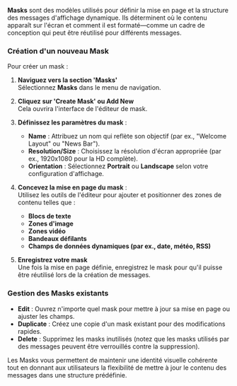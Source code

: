 **Masks** sont des modèles utilisés pour définir la mise en page et la structure des messages d'affichage dynamique. Ils déterminent où le contenu apparaît sur l'écran et comment il est formaté—comme un cadre de conception qui peut être réutilisé pour différents messages.

### Création d'un nouveau Mask

Pour créer un mask :

1. **Naviguez vers la section 'Masks'**\
   Sélectionnez **Masks** dans le menu de navigation.

2. **Cliquez sur 'Create Mask' ou Add New**\
   Cela ouvrira l'interface de l'éditeur de mask.

3. **Définissez les paramètres du mask** :
   * **Name** : Attribuez un nom qui reflète son objectif (par ex., "Welcome Layout" ou "News Bar").
   * **Resolution/Size** : Choisissez la résolution d'écran appropriée (par ex., 1920x1080 pour la HD complète).
   * **Orientation** : Sélectionnez **Portrait** ou **Landscape** selon votre configuration d'affichage.

4. **Concevez la mise en page du mask** :\
   Utilisez les outils de l'éditeur pour ajouter et positionner des zones de contenu telles que :
   * **Blocs de texte**
   * **Zones d'image**
   * **Zones vidéo**
   * **Bandeaux défilants**
   * **Champs de données dynamiques (par ex., date, météo, RSS)**

5. **Enregistrez votre mask**\
   Une fois la mise en page définie, enregistrez le mask pour qu'il puisse être réutilisé lors de la création de messages.

### Gestion des Masks existants

* **Edit** : Ouvrez n'importe quel mask pour mettre à jour sa mise en page ou ajuster les champs.
* **Duplicate** : Créez une copie d'un mask existant pour des modifications rapides.
* **Delete** : Supprimez les masks inutilisés (notez que les masks utilisés par des messages peuvent être verrouillés contre la suppression).

Les Masks vous permettent de maintenir une identité visuelle cohérente tout en donnant aux utilisateurs la flexibilité de mettre à jour le contenu des messages dans une structure prédéfinie.
